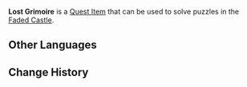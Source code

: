 {{Item Infobox
|id           = 120795
|image        = Item Lost Grimoire.png
|type         = Quest Items
|description  = A strange book of magic that has, by the "symphony"'s power, calmed down at last.<br>If you have the chance, you might want to return it to its shelf.
|source1      = Found in the [[Faded Castle]]
}}
'''Lost Grimoire''' is a [[Quest Item]] that can be used to solve puzzles in the [[Faded Castle]].
<!--
==Location==
<gallery>

</gallery>
-->
==Other Languages==
{{Other Languages|default_hidden=1
|en      = Lost Grimoire
|zhs     = 遗落的魔导书
|zhs_rm  = 
|zht     = 遺落的魔導書
|zht_rm  = 
|ja      = 失われた魔導書
|ja_rm   = Ushinawareta Madousho
|ko      = 잃어버린 마도서
|ko_rm   = 
|es      = Grimorio perdido
|fr      = Grimoire perdu
|ru      = Утерянный гримуар
|th      = คัมภีร์กรีมัวร์ที่หายไป
|th_rm   = 
|vi      = Sách Ma Pháp Thất Lạc
|de      = Zurückgelassenes Zauberbuch
|id      = Buku Teks Sihir yang Terhilang
|pt      = Grimório Perdido
|tr      = Kayıp Büyü Kitabı
|it      = Grimorio perduto
}}

==Change History==
{{Change History|4.6}}